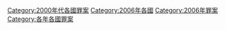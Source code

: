 [[Category:2000年代各國罪案|Category:2000年代各國罪案]]
[[Category:2006年各國|Category:2006年各國]]
[[Category:2006年罪案|Category:2006年罪案]]
[[Category:各年各國罪案|Category:各年各國罪案]]